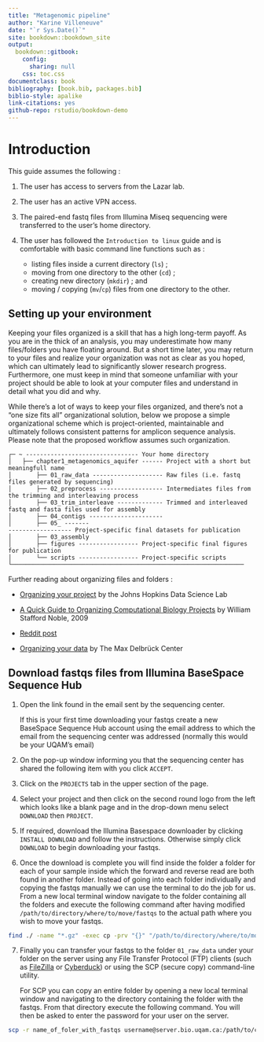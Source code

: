 ```yaml
--- 
title: "Metagenomic pipeline"
author: "Karine Villeneuve"
date: "`r Sys.Date()`"
site: bookdown::bookdown_site
output: 
  bookdown::gitbook:
    config:
      sharing: null
    css: toc.css
documentclass: book
bibliography: [book.bib, packages.bib]
biblio-style: apalike
link-citations: yes
github-repo: rstudio/bookdown-demo
---
```


# Introduction

This guide assumes the following : 

(1) The user has access to servers from the Lazar lab.   
(2) The user has an active VPN access. 
(3) The paired-end fastq files from Illumina Miseq sequencing were transferred to the user's home directory.
(4) The user has followed the `Introduction to linux` guide and is comfortable with basic command line functions such as : 

    - listing files inside a current directory (`ls`) ;
    - moving from one directory to the other (`cd`) ; 
    - creating new directory (`mkdir`) ; and 
    - moving / copying (`mv`/`cp`) files from one directory to the other. 

## Setting up your environment

Keeping your files organized is a skill that has a high long-term payoff. As you are in the thick of an analysis, you may underestimate how many files/folders you have floating around. But a short time later, you may return to your files and realize your organization was not as clear as you hoped, which can ultimately lead to significantly slower research progress. Furthermore, one must keep in mind that someone unfamiliar with your project should be able to look at your computer files and understand in detail what you did and why. 

While there’s a lot of ways to keep your files organized, and there’s not a “one size fits all” organizational solution, below we propose a simple organizational scheme which is project-oriented, maintainable and ultimately follows consistent patterns for amplicon sequence analysis. Please note that the proposed workflow assumes such organization. 

```
┌─ ~ -------------------------------- Your home directory
│   ├── chapter1_metagenomics_aquifer ------ Project with a short but meaningfull name 
│       ├── 01_raw_data -------------------- Raw files (i.e. fastq files generated by sequencing)
│       ├── 02_preprocess ------------------ Intermediates files from the trimming and interleaving process  
│       ├── 03_trim_interleave ------------- Trimmed and interleaved fastq and fasta files used for assembly
│       ├── 04_contigs --------------------- 
│       ├── 05_ -------
------------------ Project-specific final datasets for publication
│       ├── 03_assembly
│       ├── figures ----------------- Project-specific final figures for publication
│       └── scripts ----------------- Project-specific scripts
└──────────────────────────────────────────────────────────────────
``` 

Further reading about organizing files and folders : 

- [Organizing your project](https://jhudatascience.org/Reproducibility_in_Cancer_Informatics/organizing-your-project.html) by the Johns Hopkins Data Science Lab

- [A Quick Guide to Organizing Computational Biology Projects](https://journals.plos.org/ploscompbiol/article?id=10.1371/journal.pcbi.1000424#s9) by William Stafford Noble, 2009

- [Reddit post](https://www.reddit.com/r/bioinformatics/comments/3rdlhf/help_how_do_you_organize_your_projectsfiles/)

- [Organizing your data](https://www.mdc-berlin.de/research-data-management/organizing-your-data) by The Max Delbrück Center 

## Download fastqs files from Illumina BaseSpace Sequence Hub 

1. Open the link found in the email sent by the sequencing center. 

    If this is your first time downloading your fastqs create a new BaseSpace Sequence Hub account using the email address to which the email from the sequencing center was addressed (normally this would be your UQAM's email)

2. On the pop-up window informing you that the sequencing center has shared the following item with you click `ACCEPT`. 

3. Click on the `PROJECTS` tab in the upper section of the page. 

4. Select your project and then click on the second round logo from the left which looks like a blank page and in the drop-down menu select `DOWNLOAD` then `PROJECT`. 

5. If required, download the Illumina Basespace downloader by clicking `INSTALL DOWNLOAD` and follow the instructions. Otherwise simply click `DOWNLOAD` to begin downloading your fastqs. 

6. Once the download is complete you will find inside the folder a folder for each of your sample inside which the forward and reverse read are both found in another folder. Instead of going into each folder individually and copying the fastqs manually we can use the terminal to do the job for us. From a new local terminal window navigate to the folder containing all the folders and execute the following command after having modified `/path/to/directory/where/to/move/fastqs` to the actual path where you wish to move your fastqs. 

```bash
find ./ -name "*.gz" -exec cp -prv "{}" "/path/to/directory/where/to/move/fastqs" ";"
```

7. Finally you can transfer your fastqs to the folder `01_raw_data` under your folder on the server using any File Transfer Protocol (FTP) clients (such as [FileZilla](https://filezilla-project.org/) or [Cyberduck](https://cyberduck.io/)) or using the SCP (secure copy) command-line utility. 

    For SCP you can copy an entire folder by opening a new local terminal window and navigating to the directory containing the folder with the fastqs. From that directory execute the following command. You will then be asked to enter the password for your  user on the server. 

```bash
scp -r name_of_foler_with_fastqs username@server.bio.uqam.ca:/path/to/copy/folder
```
